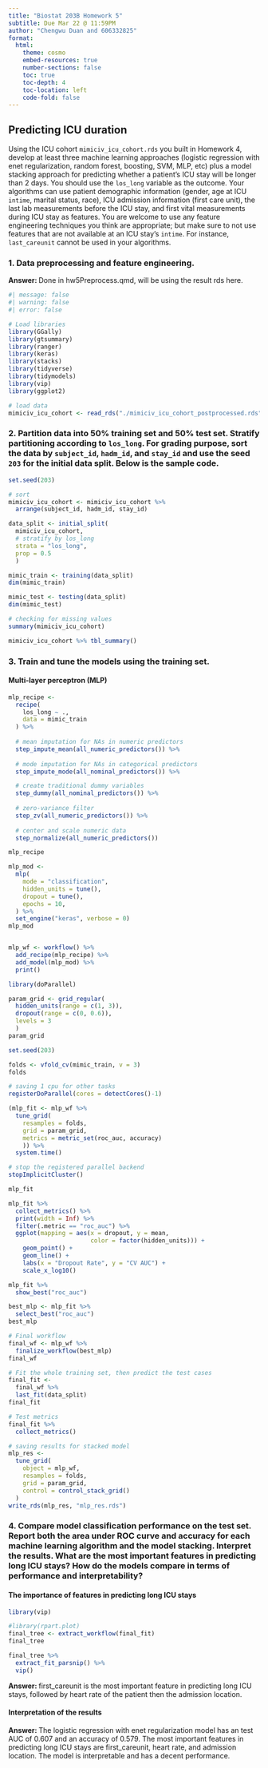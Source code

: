 ```yaml
---
title: "Biostat 203B Homework 5"
subtitle: Due Mar 22 @ 11:59PM
author: "Chengwu Duan and 606332825"
format:
  html:
    theme: cosmo
    embed-resources: true
    number-sections: false
    toc: true
    toc-depth: 4
    toc-location: left
    code-fold: false
---
```


## Predicting ICU duration

Using the ICU cohort `mimiciv_icu_cohort.rds` you built in Homework 4, develop at least three machine learning approaches (logistic regression with enet regularization, random forest, boosting, SVM, MLP, etc) plus a model stacking approach for predicting whether a patient's ICU stay will be longer than 2 days. You should use the `los_long` variable as the outcome. Your algorithms can use patient demographic information (gender, age at ICU `intime`, marital status, race), ICU admission information (first care unit), the last lab measurements before the ICU stay, and first vital measurements during ICU stay as features. You are welcome to use any feature engineering techniques you think are appropriate; but make sure to not use features that are not available at an ICU stay's `intime`. For instance, `last_careunit` cannot be used in your algorithms. 

### 1. Data preprocessing and feature engineering.

**Answer: ** Done in hw5Preprocess.qmd, will be using the result rds here.

```r
#| message: false
#| warning: false
#| error: false

# Load libraries
library(GGally)
library(gtsummary)
library(ranger)
library(keras)
library(stacks)
library(tidyverse)
library(tidymodels)
library(vip)
library(ggplot2)

# load data
mimiciv_icu_cohort <- read_rds("./mimiciv_icu_cohort_postprocessed.rds")
```

### 2. Partition data into 50% training set and 50% test set. Stratify partitioning according to `los_long`. For grading purpose, sort the data by `subject_id`, `hadm_id`, and `stay_id` and use the seed `203` for the initial data split. Below is the sample code.
```r
set.seed(203)

# sort
mimiciv_icu_cohort <- mimiciv_icu_cohort %>%
  arrange(subject_id, hadm_id, stay_id)

data_split <- initial_split(
  mimiciv_icu_cohort, 
  # stratify by los_long
  strata = "los_long", 
  prop = 0.5
  )

mimic_train <- training(data_split)
dim(mimic_train)

mimic_test <- testing(data_split)
dim(mimic_test)

# checking for missing values
summary(mimiciv_icu_cohort)

mimiciv_icu_cohort %>% tbl_summary()
```

### 3. Train and tune the models using the training set.

#### Multi-layer perceptron (MLP)

```r
mlp_recipe <- 
  recipe(
    los_long ~ ., 
    data = mimic_train
  ) %>%
  
  # mean imputation for NAs in numeric predictors
  step_impute_mean(all_numeric_predictors()) %>%
  
  # mode imputation for NAs in categorical predictors
  step_impute_mode(all_nominal_predictors()) %>%

  # create traditional dummy variables
  step_dummy(all_nominal_predictors()) %>%
  
  # zero-variance filter
  step_zv(all_numeric_predictors()) %>%
  
  # center and scale numeric data
  step_normalize(all_numeric_predictors())

mlp_recipe

mlp_mod <- 
  mlp(
    mode = "classification",
    hidden_units = tune(),
    dropout = tune(),
    epochs = 10,
  ) %>% 
  set_engine("keras", verbose = 0)
mlp_mod


mlp_wf <- workflow() %>%
  add_recipe(mlp_recipe) %>%
  add_model(mlp_mod) %>%
  print()
```


```r
library(doParallel)

param_grid <- grid_regular(
  hidden_units(range = c(1, 3)),
  dropout(range = c(0, 0.6)),
  levels = 3
  )
param_grid

set.seed(203)

folds <- vfold_cv(mimic_train, v = 3)
folds

# saving 1 cpu for other tasks
registerDoParallel(cores = detectCores()-1)

(mlp_fit <- mlp_wf %>%
  tune_grid(
    resamples = folds,
    grid = param_grid,
    metrics = metric_set(roc_auc, accuracy)
    )) %>%
  system.time()

# stop the registered parallel backend
stopImplicitCluster()
```

```r
mlp_fit

mlp_fit %>%
  collect_metrics() %>%
  print(width = Inf) %>%
  filter(.metric == "roc_auc") %>%
  ggplot(mapping = aes(x = dropout, y = mean, 
                       color = factor(hidden_units))) +
    geom_point() +
    geom_line() +
    labs(x = "Dropout Rate", y = "CV AUC") +
    scale_x_log10()

mlp_fit %>%
  show_best("roc_auc")

best_mlp <- mlp_fit %>%
  select_best("roc_auc")
best_mlp

# Final workflow
final_wf <- mlp_wf %>%
  finalize_workflow(best_mlp)
final_wf

# Fit the whole training set, then predict the test cases
final_fit <- 
  final_wf %>%
  last_fit(data_split)
final_fit

# Test metrics
final_fit %>% 
  collect_metrics()
```

```r
# saving results for stacked model
mlp_res <- 
  tune_grid(
    object = mlp_wf, 
    resamples = folds, 
    grid = param_grid,
    control = control_stack_grid()
  )
write_rds(mlp_res, "mlp_res.rds")
```

### 4. Compare model classification performance on the test set. Report both the area under ROC curve and accuracy for each machine learning algorithm and the model stacking. Interpret the results. What are the most important features in predicting long ICU stays? How do the models compare in terms of performance and interpretability?

#### The importance of features in predicting long ICU stays

```r
library(vip)

#library(rpart.plot)
final_tree <- extract_workflow(final_fit)
final_tree

final_tree %>% 
  extract_fit_parsnip() %>% 
  vip()
```

**Answer: ** first_careunit is the most important feature in predicting long ICU stays, followed by heart rate of the patient then the admission location.

#### Interpretation of the results

**Answer: ** The logistic regression with enet regularization model has an test AUC of 0.607 and an accuracy of 0.579. The most important features in predicting long ICU stays are first_careunit, heart rate, and admission location. The model is interpretable and has a decent performance.